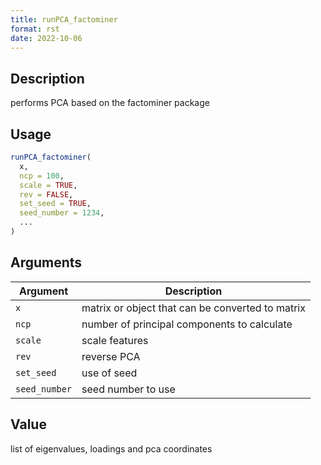 ```yaml
--- 
title: runPCA_factominer 
format: rst 
date: 2022-10-06 
--- 
```


## Description

performs PCA based on the factominer package


## Usage

```r
runPCA_factominer(
  x,
  ncp = 100,
  scale = TRUE,
  rev = FALSE,
  set_seed = TRUE,
  seed_number = 1234,
  ...
)
```


## Arguments

Argument      |Description
------------- |----------------
`x`     |     matrix or object that can be converted to matrix
`ncp`     |     number of principal components to calculate
`scale`     |     scale features
`rev`     |     reverse PCA
`set_seed`     |     use of seed
`seed_number`     |     seed number to use


## Value

list of eigenvalues, loadings and pca coordinates



